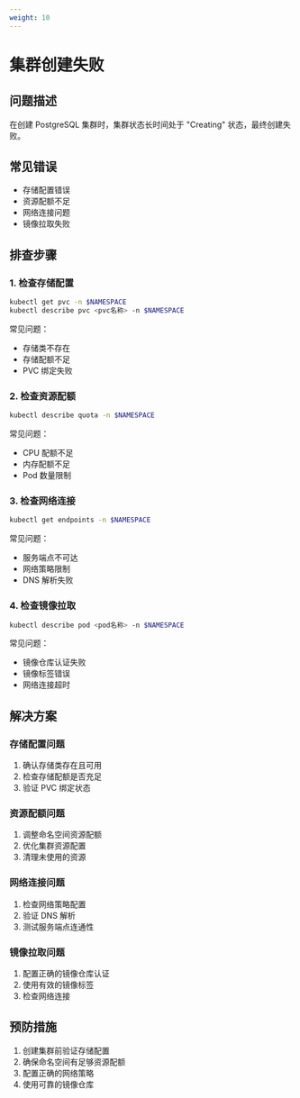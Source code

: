 ```yaml
---
weight: 10
---
```


# 集群创建失败

## 问题描述
在创建 PostgreSQL 集群时，集群状态长时间处于 "Creating" 状态，最终创建失败。

## 常见错误
- 存储配置错误
- 资源配额不足
- 网络连接问题
- 镜像拉取失败

## 排查步骤

### 1. 检查存储配置
```bash
kubectl get pvc -n $NAMESPACE
kubectl describe pvc <pvc名称> -n $NAMESPACE
```

常见问题：
- 存储类不存在
- 存储配额不足
- PVC 绑定失败

### 2. 检查资源配额
```bash
kubectl describe quota -n $NAMESPACE
```

常见问题：
- CPU 配额不足
- 内存配额不足
- Pod 数量限制

### 3. 检查网络连接
```bash
kubectl get endpoints -n $NAMESPACE
```

常见问题：
- 服务端点不可达
- 网络策略限制
- DNS 解析失败

### 4. 检查镜像拉取
```bash
kubectl describe pod <pod名称> -n $NAMESPACE
```

常见问题：
- 镜像仓库认证失败
- 镜像标签错误
- 网络连接超时

## 解决方案

### 存储配置问题
1. 确认存储类存在且可用
2. 检查存储配额是否充足
3. 验证 PVC 绑定状态

### 资源配额问题
1. 调整命名空间资源配额
2. 优化集群资源配置
3. 清理未使用的资源

### 网络连接问题
1. 检查网络策略配置
2. 验证 DNS 解析
3. 测试服务端点连通性

### 镜像拉取问题
1. 配置正确的镜像仓库认证
2. 使用有效的镜像标签
3. 检查网络连接

## 预防措施
1. 创建集群前验证存储配置
2. 确保命名空间有足够资源配额
3. 配置正确的网络策略
4. 使用可靠的镜像仓库
